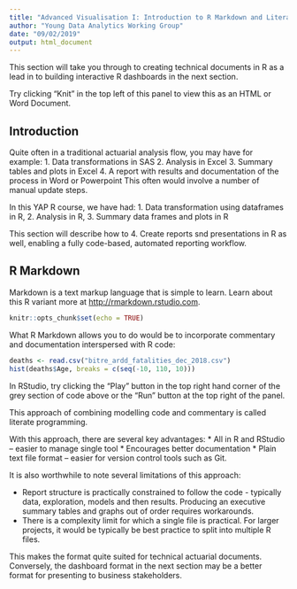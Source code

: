 ```yaml
---
title: "Advanced Visualisation I: Introduction to R Markdown and Literate Programming"
author: "Young Data Analytics Working Group"
date: "09/02/2019"
output: html_document
---
```


This section will take you through to creating technical documents in R as a lead in to building interactive R dashboards in the next section.

Try clicking "Knit" in the top left of this panel to view this as an HTML or Word Document.

## Introduction

Quite often in a traditional actuarial analysis flow, you may have for example:
1. Data transformations in SAS
2. Analysis in Excel
3. Summary tables and plots in Excel
4. A report with results and documentation of the process in Word or Powerpoint
This often would involve a number of manual update steps.

In this YAP R course, we have had:
1. Data transformation using dataframes in R,
2. Analysis in R,
3. Summary data frames and plots in R

This section will describe how to 4. Create reports snd presentations in R as well, enabling a fully code-based, automated reporting workflow.

## R Markdown
Markdown is a text markup language that is simple to learn. Learn about this R variant more at <http://rmarkdown.rstudio.com>.

```r
knitr::opts_chunk$set(echo = TRUE)
```

What R Markdown allows you to do would be to incorporate commentary and documentation interspersed with R code:

```r
deaths <- read.csv("bitre_ardd_fatalities_dec_2018.csv")
hist(deaths$Age, breaks = c(seq(-10, 110, 10)))
```

In RStudio, try clicking the "Play" button in the top right hand corner of the grey section of code above or the "Run" button at the top right of the panel.

This approach of combining modelling code and commentary is called literate programming.

With this approach, there are several key advantages:
*	All in R and RStudio – easier to manage single tool
*	Encourages better documentation
*	Plain text file format – easier for version control tools such as Git. 

It is also worthwhile to note several limitations of this approach:

*	Report structure is practically constrained to follow the code - typically data, exploration, models and then results. Producing an executive summary tables and graphs out of order requires workarounds.
*	There is a complexity limit for which a single file is practical. For larger projects, it would be typically be best practice to split into multiple R files.

This makes the format quite suited for technical actuarial documents. Conversely, the dashboard format in the next section may be a better format for presenting to business stakeholders.
